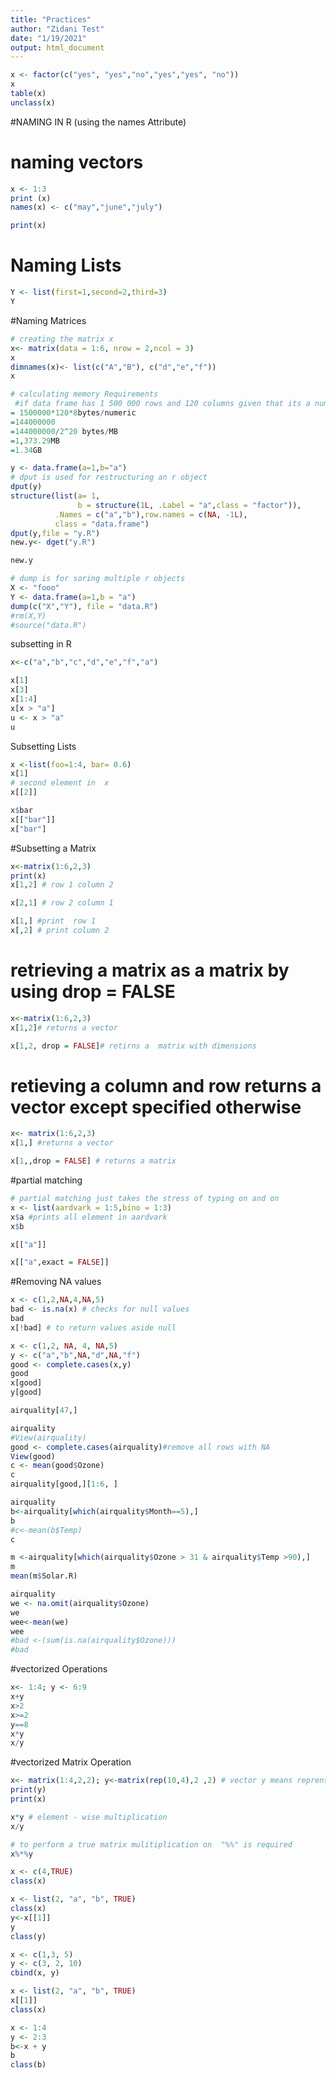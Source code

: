 ```yaml
---
title: "Practices"
author: "Zidani Test"
date: "1/19/2021"
output: html_document
---
```


```r
x <- factor(c("yes", "yes","no","yes","yes", "no"))
x
table(x)
unclass(x)

```


#NAMING IN R (using the names Attribute)

# naming vectors
```r
x <- 1:3
print (x)
names(x) <- c("may","june","july")

print(x)
```
# Naming Lists
```r
Y <- list(first=1,second=2,third=3)
Y
```
#Naming Matrices
```r
# creating the matrix x
x<- matrix(data = 1:6, nrow = 2,ncol = 3)
x
dimnames(x)<- list(c("A","B"), c("d","e","f"))
x
```


```r
# calculating memory Requirements
 #if data frame has 1 500 000 rows and 120 columns given that its a numeric data
= 1500000*120*8bytes/numeric
=144000000
=144000000/2^20 bytes/MB
=1,373.29MB
=1.34GB

```

```r
y <- data.frame(a=1,b="a")
# dput is used for restructuring an r object
dput(y)
structure(list(a= 1, 
               b = structure(1L, .Label = "a",class = "factor")),
          .Names = c("a","b"),row.names = c(NA, -1L),
          class = "data.frame")
dput(y,file = "y.R")
new.y<- dget("y.R")

```

```r
new.y
```

```r
# dump is for soring multiple r objects
X <- "fooo"
Y <- data.frame(a=1,b = "a")
dump(c("X","Y"), file = "data.R")
#rm(X,Y)
#source("data.R")

```

subsetting in R
```r
x<-c("a","b","c","d","e","f","a")

x[1]
x[3]
x[1:4]
x[x > "a"]
u <- x > "a"
u
```
Subsetting Lists
```r
x <-list(foo=1:4, bar= 0.6)
x[1]
# second element in  x
x[[2]]

x$bar
x[["bar"]]
x["bar"]
```

#Subsetting a Matrix
```r
x<-matrix(1:6,2,3)
print(x)
x[1,2] # row 1 column 2

x[2,1] # row 2 column 1

x[1,] #print  row 1
x[,2] # print column 2
```
# retrieving a matrix as a matrix by using drop = FALSE
```r

x<-matrix(1:6,2,3)
x[1,2]# returns a vector

x[1,2, drop = FALSE]# retirns a  matrix with dimensions

```

# retieving a column  and row  returns a vector except specified otherwise
```r
x<- matrix(1:6,2,3)
x[1,] #returns a vector

x[1,,drop = FALSE] # returns a matrix


```
#partial matching
```r
# partial matching just takes the stress of typing on and on 
x <- list(aardvark = 1:5,bino = 1:3)
x$a #prints all element in aardvark
x$b

x[["a"]]

x[["a",exact = FALSE]]
```

#Removing NA values
```r
x <- c(1,2,NA,4,NA,5)
bad <- is.na(x) # checks for null values
bad
x[!bad] # to return values aside null


```

```r
x <- c(1,2, NA, 4, NA,5)
y <- c("a","b",NA,"d",NA,"f")
good <- complete.cases(x,y)
good
x[good]
y[good]
```
```r
airquality[47,]

```

```r
airquality
#View(airquality)
good <- complete.cases(airquality)#remove all rows with NA
View(good)
c <- mean(good$Ozone)
c
airquality[good,][1:6, ]
```

```r
airquality
b<-airquality[which(airquality$Month==5),]
b
#c<-mean(b$Temp)
c
```
```r
m <-airquality[which(airquality$Ozone > 31 & airquality$Temp >90),]
m
mean(m$Solar.R)
```

```r
airquality
we <- na.omit(airquality$Ozone)
we
wee<-mean(we)
wee
#bad <-(sum(is.na(airquality$Ozone)))
#bad

```

#vectorized Operations
```r
x<- 1:4; y <- 6:9
x+y
x>2
x>=2
y==8
x*y
x/y

```
#vectorized Matrix Operation
```r
x<- matrix(1:4,2,2); y<-matrix(rep(10,4),2 ,2) # vector y means reprensent 10 fourtimes
print(y)
print(x)

x*y # element - wise multiplication
x/y

```

```r
# to perform a true matrix mulitiplication on  "%%" is required
x%*%y 
```

```r
x <- c(4,TRUE)
class(x)
```
```r
x <- list(2, "a", "b", TRUE)
class(x)
y<-x[[1]]
y
class(y)
```

```r
x <- c(1,3, 5) 
y <- c(3, 2, 10)
cbind(x, y)
```
```r
x <- list(2, "a", "b", TRUE)
x[[1]] 
class(x)

```

```r
x <- 1:4 
y <- 2:3
b<-x + y
b
class(b)
```

